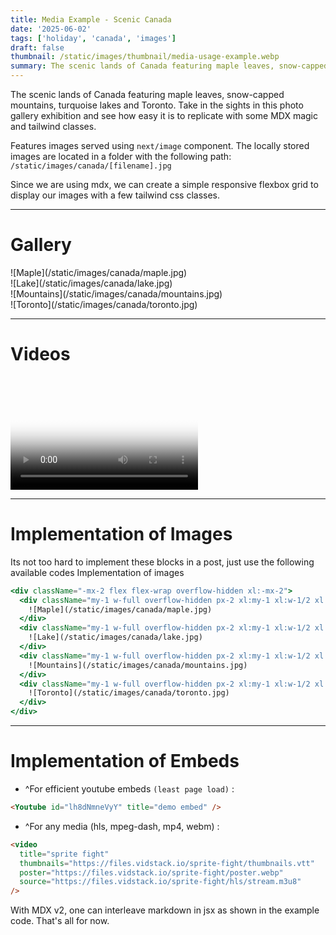 ```yaml
---
title: Media Example - Scenic Canada
date: '2025-06-02'
tags: ['holiday', 'canada', 'images']
draft: false
thumbnail: /static/images/thumbnail/media-usage-example.webp
summary: The scenic lands of Canada featuring maple leaves, snow-capped mountains, turquoise lakes and Toronto. Take in the sights in this photo gallery exhibition and see how easy it is to replicate with some MDX magic and tailwind classes.
---
```


The scenic lands of Canada featuring maple leaves, snow-capped mountains, turquoise lakes and Toronto. Take in the sights in this photo gallery exhibition and see how easy it is to replicate with some MDX magic and tailwind classes.

Features images served using `next/image` component. The locally stored images are located in a folder with the following path: `/static/images/canada/[filename].jpg`

Since we are using mdx, we can create a simple responsive flexbox grid to display our images with a few tailwind css classes.

---

# Gallery

<div className="-mx-2 flex flex-wrap overflow-hidden xl:-mx-2">
  <div className="my-1 w-full overflow-hidden px-2 xl:my-1 xl:w-1/2 xl:px-2">
    ![Maple](/static/images/canada/maple.jpg)
  </div>
  <div className="my-1 w-full overflow-hidden px-2 xl:my-1 xl:w-1/2 xl:px-2">
    ![Lake](/static/images/canada/lake.jpg)
  </div>
  <div className="my-1 w-full overflow-hidden px-2 xl:my-1 xl:w-1/2 xl:px-2">
    ![Mountains](/static/images/canada/mountains.jpg)
  </div>
  <div className="my-1 w-full overflow-hidden px-2 xl:my-1 xl:w-1/2 xl:px-2">
    ![Toronto](/static/images/canada/toronto.jpg)
  </div>
</div>

---

# Videos

<Youtube id="lh8dNmneVyY" title="demo embed" />

<br />

<Video
  title="sprite fight"
  thumbnails="https://files.vidstack.io/sprite-fight/thumbnails.vtt"
  poster="https://files.vidstack.io/sprite-fight/poster.webp"
  source="https://files.vidstack.io/sprite-fight/hls/stream.m3u8"
/>

---

# Implementation of Images

Its not too hard to implement these blocks in a post, just use the following available codes
Implementation of images

```jsx
<div className="-mx-2 flex flex-wrap overflow-hidden xl:-mx-2">
  <div className="my-1 w-full overflow-hidden px-2 xl:my-1 xl:w-1/2 xl:px-2">
    ![Maple](/static/images/canada/maple.jpg)
  </div>
  <div className="my-1 w-full overflow-hidden px-2 xl:my-1 xl:w-1/2 xl:px-2">
    ![Lake](/static/images/canada/lake.jpg)
  </div>
  <div className="my-1 w-full overflow-hidden px-2 xl:my-1 xl:w-1/2 xl:px-2">
    ![Mountains](/static/images/canada/mountains.jpg)
  </div>
  <div className="my-1 w-full overflow-hidden px-2 xl:my-1 xl:w-1/2 xl:px-2">
    ![Toronto](/static/images/canada/toronto.jpg)
  </div>
</div>
```

---

# Implementation of Embeds

- ^For efficient youtube embeds `(least page load)` :

```html
<Youtube id="lh8dNmneVyY" title="demo embed" />
```

- ^For any media (hls, mpeg-dash, mp4, webm) :

```html
<video
  title="sprite fight"
  thumbnails="https://files.vidstack.io/sprite-fight/thumbnails.vtt"
  poster="https://files.vidstack.io/sprite-fight/poster.webp"
  source="https://files.vidstack.io/sprite-fight/hls/stream.m3u8"
/>
```

With MDX v2, one can interleave markdown in jsx as shown in the example code.
That's all for now.
